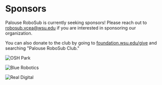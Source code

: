 # Sponsors

Palouse RoboSub is currently seeking sponsors! Please reach out to [robosub.vcea@wsu.edu](mailto:robosub.vcea@wsu.edu) if you are interested in sponsoring our organization.

You can also donate to the club by going to [foundation.wsu.edu/give](https://foundation.wsu.edu/give/) and searching "Palouse RoboSub Club."

![OSH Park](/sponsor-logos/osh-park.png "OSH Park")

![Blue Robotics](/sponsor-logos/blue-robotics.png "Blue Robotics")

![Real Digital](/sponsor-logos/real-digital.svg "Real Digital")